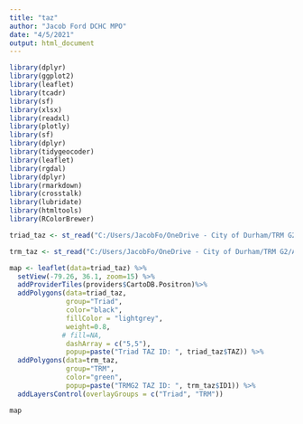 ```yaml
---
title: "taz"
author: "Jacob Ford DCHC MPO"
date: "4/5/2021"
output: html_document
---
```



```r
library(dplyr)
library(ggplot2)
library(leaflet)
library(tcadr)
library(sf)
library(xlsx)
library(readxl)
library(plotly)
library(sf)
library(dplyr)
library(tidygeocoder)
library(leaflet)
library(rgdal)
library(dplyr)
library(rmarkdown)
library(crosstalk)
library(lubridate)
library(htmltools)
library(RColorBrewer)

```



```r
triad_taz <- st_read("C:/Users/JacobFo/OneDrive - City of Durham/TRM G2/Alamance Expansion/Triad Model/Triad_TAZ.shp")

trm_taz <- st_read("C:/Users/JacobFo/OneDrive - City of Durham/TRM G2/Alamance Expansion/Triad Model/TRMG2_TAZ.shp")
```

```r

map <- leaflet(data=triad_taz) %>%
  setView(-79.26, 36.1, zoom=15) %>%
  addProviderTiles(providers$CartoDB.Positron)%>%
  addPolygons(data=triad_taz,
              group="Triad",
              color="black",
              fillColor = "lightgrey",
              weight=0.8,
             # fill=NA,
              dashArray = c("5,5"),
              popup=paste("Triad TAZ ID: ", triad_taz$TAZ)) %>%
  addPolygons(data=trm_taz,
              group="TRM",
              color="green",
              popup=paste("TRMG2 TAZ ID: ", trm_taz$ID1)) %>%
  addLayersControl(overlayGroups = c("Triad", "TRM"))

map

```

